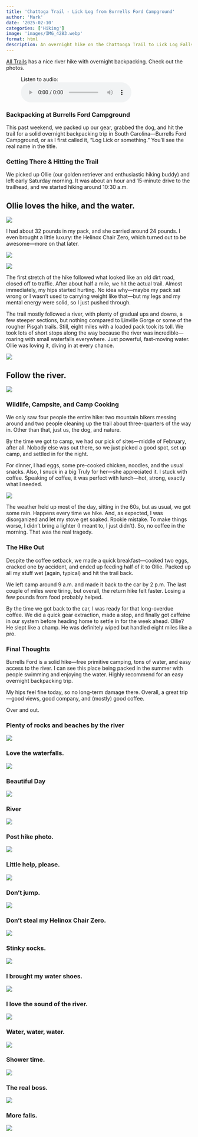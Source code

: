 ```yaml
---
title: 'Chattoga Trail - Lick Log from Burrells Ford Campground'
author: 'Mark'
date: '2025-02-10'
categories: ['Hiking']
image: 'images/IMG_4283.webp'
format: html
description: An overnight hike on the Chattooga Trail to Lick Log Falls from Burrells Ford Campground. We hikd eight miles there, camped, and eight miles back; of course, with Ollie. 
---
```


[All Trails](https://www.alltrails.com/trail/us/south-carolina/foothills-trail-chattooga-river?sh=9ibwrr) has a nice river hike with overnight backpacking. Check out the photos.

<figure>

<figcaption>Listen to audio:</figcaption>

<audio controls src="https://github.com/mtgingrass/my-website/raw/refs/heads/tourwithmark_quarto/posts/2025-02-10-chattooga-trail-to-lick-log-falls/LickLog.mp3">

</audio>

</figure>

### Backpacking at Burrells Ford Campground

This past weekend, we packed up our gear, grabbed the dog, and hit the trail for a solid overnight backpacking trip in South Carolina—Burrells Ford Campground, or as I first called it, “Log Lick or something.” You’ll see the real name in the title.

### Getting There & Hitting the Trail

We picked up Ollie (our golden retriever and enthusiastic hiking buddy) and left early Saturday morning. It was about an hour and 15-minute drive to the trailhead, and we started hiking around 10:30 a.m.

## Ollie loves the hike, and the water.

![](images/IMG_4283.webp)

I had about 32 pounds in my pack, and she carried around 24 pounds. I even brought a little luxury: the Helinox Chair Zero, which turned out to be awesome—more on that later.

![](images/IMG_9978.webp)

![](images/IMG_9981.webp)

The first stretch of the hike followed what looked like an old dirt road, closed off to traffic. After about half a mile, we hit the actual trail. Almost immediately, my hips started hurting. No idea why—maybe my pack sat wrong or I wasn’t used to carrying weight like that—but my legs and my mental energy were solid, so I just pushed through.

The trail mostly followed a river, with plenty of gradual ups and downs, a few steeper sections, but nothing compared to Linville Gorge or some of the rougher Pisgah trails. Still, eight miles with a loaded pack took its toll. We took lots of short stops along the way because the river was incredible—roaring with small waterfalls everywhere. Just powerful, fast-moving water. Ollie was loving it, diving in at every chance.

![](images/IMG_0069%20(1).webp)

## Follow the river.

![](images/IMG_9989.webp)

### Wildlife, Campsite, and Camp Cooking

We only saw four people the entire hike: two mountain bikers messing around and two people cleaning up the trail about three-quarters of the way in. Other than that, just us, the dog, and nature.

By the time we got to camp, we had our pick of sites—middle of February, after all. Nobody else was out there, so we just picked a good spot, set up camp, and settled in for the night.

For dinner, I had eggs, some pre-cooked chicken, noodles, and the usual snacks. Also, I snuck in a big Truly for her—she appreciated it. I stuck with coffee. Speaking of coffee, it was perfect with lunch—hot, strong, exactly what I needed.

![](images/IMG_4314.webp)

The weather held up most of the day, sitting in the 60s, but as usual, we got some rain. Happens every time we hike. And, as expected, I was disorganized and let my stove get soaked. Rookie mistake. To make things worse, I didn’t bring a lighter (I meant to, I just didn’t). So, no coffee in the morning. That was the real tragedy.

### The Hike Out

Despite the coffee setback, we made a quick breakfast—cooked two eggs, cracked one by accident, and ended up feeding half of it to Ollie. Packed up all my stuff wet (again, typical) and hit the trail back.

We left camp around 9 a.m. and made it back to the car by 2 p.m. The last couple of miles were tiring, but overall, the return hike felt faster. Losing a few pounds from food probably helped.

By the time we got back to the car, I was ready for that long-overdue coffee. We did a quick gear extraction, made a stop, and finally got caffeine in our system before heading home to settle in for the week ahead. Ollie? He slept like a champ. He was definitely wiped but handled eight miles like a pro.

### Final Thoughts

Burrells Ford is a solid hike—free primitive camping, tons of water, and easy access to the river. I can see this place being packed in the summer with people swimming and enjoying the water. Highly recommend for an easy overnight backpacking trip.

My hips feel fine today, so no long-term damage there. Overall, a great trip—good views, good company, and (mostly) good coffee.

Over and out.

### Plenty of rocks and beaches by the river

![](images/IMG_0007.webp)

### Love the waterfalls.

![](images/IMG_0061.webp)

### Beautiful Day

![](images/IMG_0063.webp)

### River

![](images/IMG_0070.webp)

### Post hike photo.

![](images/IMG_0074.webp)

### Little help, please.

![](images/IMG_4289.webp)

### Don't jump.

![](images/IMG_4293.webp)

### Don't steal my Helinox Chair Zero.

![](images/IMG_4319.webp)

### Stinky socks.

![](images/IMG_4321.webp)

### I brought my water shoes.

![](images/IMG_9983.webp)

### I love the sound of the river.

![](images/IMG_9984.webp)

### Water, water, water.

![](images/IMG_9990.webp)

### Shower time.

![](images/IMG_9991.webp)

### The real boss.

![](images/IMG_9997.webp)

### More falls.

![](images/IMG_9998.webp)
